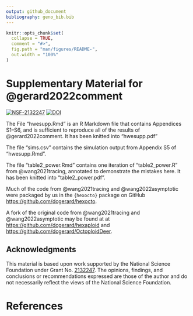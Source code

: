 ```yaml
---
output: github_document
bibliography: geno_bib.bib
---
```


<!-- README.md is generated from README.Rmd. Please edit that file -->

```r
knitr::opts_chunk$set(
  collapse = TRUE,
  comment = "#>",
  fig.path = "man/figures/README-",
  out.width = "100%"
)
```

# Supplementary Material for @gerard2022comment

[![NSF-2132247](https://img.shields.io/badge/NSF-2132247-blue.svg)](https://nsf.gov/awardsearch/showAward?AWD_ID=2132247)
[![DOI](https://zenodo.org/badge/DOI/10.5281/zenodo.7019205.svg)](https://doi.org/10.5281/zenodo.7019205)

The File "hwesupp.Rmd" is an R Markdown file that contains
Appendices S1--S6, and is sufficient to reproduce all of the results
of @gerard2022comment. It has been knitted into "hwesupp.pdf"

The file "sims.csv" contains the simulation output from
Appendix S5 of "hwesupp.Rmd".

The file "table2_power.Rmd" contains one iteration of
"table2_power.R" from @wang2021tracing, annotated to
demonstrate the mistakes here. It has been knitted into
"table2_power.pdf".

Much of the code from @wang2021tracing and
@wang2022asymptotic were packaged by us in the `{hexocto}`
package on GitHub <https://github.com/dcgerard/hexocto>.

A fork of the original code from @wang2021tracing and
@wang2022asymptotic may be found at at
<https://github.com/dcgerard/hexaploid> and
<https://github.com/dcgerard/OctoploidDeer>.

## Acknowledgments

This material is based upon work supported by the National Science Foundation under Grant No. [2132247](https://www.nsf.gov/awardsearch/showAward?AWD_ID=2132247). The opinions, findings, and conclusions or recommendations expressed are those of the author and do not necessarily reflect the views of the National Science Foundation.

# References
